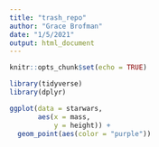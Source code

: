 ```yaml
---
title: "trash_repo"
author: "Grace Brofman"
date: "1/5/2021"
output: html_document
---
```


```r
knitr::opts_chunk$set(echo = TRUE)
```

```r
library(tidyverse)
library(dplyr)
```

```r
ggplot(data = starwars,
       aes(x = mass,
           y = height)) +
  geom_point(aes(color = "purple"))
```

